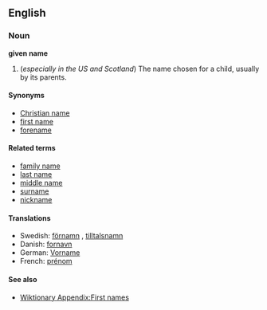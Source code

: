 ==English==
===Noun===
'''given name'''

#(''especially in the US and Scotland'') The name chosen for a child, usually by its parents.

====Synonyms====
*[[Christian name]]
*[[first name]]
*[[forename]]

====Related terms====
*[[family name]]
*[[last name]]
*[[middle name]]
*[[surname]]
*[[nickname]]

====Translations====
*Swedish: [[förnamn]] {{n}}, [[tilltalsnamn]] {{n}}
*Danish: [[fornavn]]
*German: [[Vorname]] {{m}}
*French: [[prénom]] {{m}}

====See also====
* [[Wiktionary Appendix:First names]]